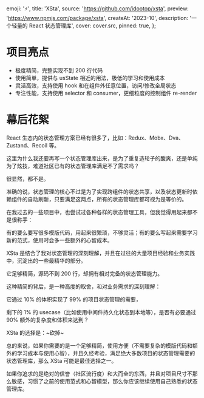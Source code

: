 
  emoji: '⚡️',
  title: 'XSta',
  source: 'https://github.com/idootop/xsta',
  preview: 'https://www.npmjs.com/package/xsta',
  createAt: '2023-10',
  description: '一个轻量的 React 状态管理库',
  cover: cover.src,
  pinned: true,
};

# 项目亮点

- 极度精简，完整实现不到 200 行代码
- 使用简单，提供与 usState 相近的用法，极低的学习和使用成本
- 灵活高效，支持使用 hook 和在组件外任意位置，访问/修改全局状态
- 专注性能，支持使用 selector 和 consumer，更细粒度的控制组件 re-render

# 幕后花絮

React 生态内的状态管理方案已经有很多了，比如：Redux、Mobx、Dva、Zustand、Recoil 等。

这里为什么我还要再写一个状态管理库出来，是为了重复造轮子的酸爽，还是单纯为了炫技，难道社区已有的状态管理库满足不了需求吗？

很显然，都不是。

准确的说，状态管理的核心不过是为了实现跨组件的状态共享，以及状态更新时依赖组件的自动刷新，只要满足这两点，所有的状态管理库都可视为是等价的。

在我过去的一些项目中，也尝试过各种各样的状态管理工具，但我觉得用起来都不是很称手：

有的要么要写很多模版代码，用起来很繁琐，不够灵活；有的要么写起来需要学习新的范式，使用时会多一些额外的心智成本。

XSta 是结合了我对状态管理的深刻理解，并且在过往的大量项目经验和业务实践中，沉淀出的一些最精华的部分。

它足够精简，源码不到 200 行，却拥有相对完备的状态管理能力。

这种精简的背后，是一种高度的取舍，和对业务需求的深刻理解：

它通过 10% 的体积实现了 99% 的项目状态管理的需要，

剩下的 1% 的 usecase（比如使用中间件持久化状态到本地等），是否有必要通过 90% 额外的复杂度和体积来达到？

XSta 的选择是：~砍掉~

总的来说，如果你需要的是一个足够精简，使用方便（不需要复杂的模版代码和额外的学习成本与使用心智），并且久经考验，满足绝大多数项目的状态管理需要的状态管理库，那么 XSta 可能是最佳选择之一。

如果你追求的是绝对的信誉（社区流行度）和大而全的东西，并且对项目尺寸不那么敏感，习惯了之前的使用范式和心智模型，那么你应该继续使用自己熟悉的状态管理库。
